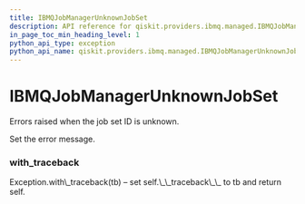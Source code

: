 ```yaml
---
title: IBMQJobManagerUnknownJobSet
description: API reference for qiskit.providers.ibmq.managed.IBMQJobManagerUnknownJobSet
in_page_toc_min_heading_level: 1
python_api_type: exception
python_api_name: qiskit.providers.ibmq.managed.IBMQJobManagerUnknownJobSet
---
```


# IBMQJobManagerUnknownJobSet

<Class id="qiskit.providers.ibmq.managed.IBMQJobManagerUnknownJobSet" isDedicatedPage={true} github="https://github.com/qiskit/qiskit-ibmq-provider/tree/stable/0.7/qiskit/providers/ibmq/managed/exceptions.py" signature="IBMQJobManagerUnknownJobSet(*message)" modifiers="exception">
  Errors raised when the job set ID is unknown.

  Set the error message.

  ### with\_traceback

  <Function id="qiskit.providers.ibmq.managed.IBMQJobManagerUnknownJobSet.with_traceback" signature="with_traceback()">
    Exception.with\_traceback(tb) – set self.\_\_traceback\_\_ to tb and return self.
  </Function>
</Class>

